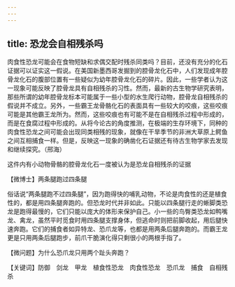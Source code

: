 ```yaml
---
---
---
```

title: 恐龙会自相残杀吗
---




肉食性恐龙可能会在食物短缺和求偶交配时残杀同类吗？目前，还没有充分的化石证据可以证实这一假说。在美国新墨西哥发掘到的腔骨龙化石中，人们发现成年腔骨龙化石的腹部位置有一些疑似为幼年腔骨龙化石的碎片。因此，一些学者认为这一现象可能反映了腔骨龙具有自相残杀的习性。然而，最新的古生物学研究表明，那些所谓的幼年腔骨龙标本可能属于一些小型的水生爬行动物，腔骨龙自相残杀的假说并不成立。另外，一些霸王龙骨骼化石的表面具有一些较大的咬痕，这些咬痕可能是其他霸王龙所为。然而，这些咬痕也有可能不是在自相残杀过程中形成的，而是在食腐过程中形成的。从将今论古的角度推测，在极端的生存环境下，同种的肉食性恐龙之间可能会出现同类相残的现象，就像在干旱季节的非洲大草原上鳄鱼之间互相捕食一样。但是，反映这一现象的确凿化石证据还有待古生物学家去发现和继续探究。（邢海）

这件内有小动物骨骼的腔骨龙化石一度被认为是恐龙自相残杀的证据





【微博士】两条腿跑过四条腿

俗话说“两条腿跑不过四条腿”，因为跑得快的哺乳动物，不论是肉食性的还是植食性的，都是用四条腿奔跑的。但恐龙时代并非如此。只能以四条腿行走的蜥脚类恐龙是跑得最慢的，它们只能以庞大的体形来保护自己。小一些的鸟臀类恐龙如鸭嘴龙、禽龙，虽然平时觅食时用四条腿支撑身体，但逃命时则把前脚收起，用后腿快速奔跑。它们的捕食者如异特龙、恐爪龙等，也都是用两条后腿奔跑的。而霸王龙更是只用两条后腿跑步，前爪干脆演化得只剩很小的两根手指了。

【微问题】为什么恐爪龙只用两个趾头奔跑？

【关键词】防御　剑龙　甲龙　植食性恐龙　肉食性恐龙　恐爪龙　捕食　自相残杀